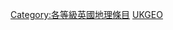 {{Articles by Quality|topic=英國地理|project=英國地理|format=toc}}
{{emptycat}}

[[Category:各等級英國地理條目|Category:各等級英國地理條目]]
[[Category:消歧義級條目|UKGEO]]